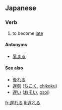 ==Japanese==
{{ja-kanjitab|遅}}

===Verb===
{{ja-verb|kk|type=2|tr=intrans|hira=おくれる|rom=okureru}}

# to become [[late]]

====Antonyms====
* [[早まる]]

====See also====
* [[後れる]]
* [[遅刻]] ([[ちこく]], [[chikoku]])
* [[遅い]] ([[おそい]], [[osoi]])

[[fr:遅れる]]
[[li:遅れる]]